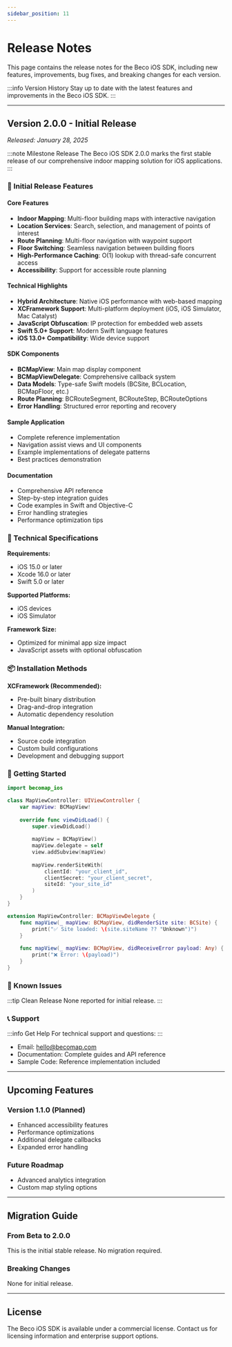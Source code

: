 ```yaml
---
sidebar_position: 11
---
```



# Release Notes

This page contains the release notes for the Beco iOS SDK, including new features, improvements, bug fixes, and breaking changes for each version.

:::info Version History
Stay up to date with the latest features and improvements in the Beco iOS SDK.
:::

---

## Version 2.0.0 - Initial Release
*Released: January 28, 2025*

:::note Milestone Release
The Beco iOS SDK 2.0.0 marks the first stable release of our comprehensive indoor mapping solution for iOS applications.
:::

### 🎉 Initial Release Features

#### Core Features
- **Indoor Mapping**: Multi-floor building maps with interactive navigation
- **Location Services**: Search, selection, and management of points of interest
- **Route Planning**: Multi-floor navigation with waypoint support
- **Floor Switching**: Seamless navigation between building floors
- **High-Performance Caching**: O(1) lookup with thread-safe concurrent access
- **Accessibility**: Support for accessible route planning

#### Technical Highlights
- **Hybrid Architecture**: Native iOS performance with web-based mapping
- **XCFramework Support**: Multi-platform deployment (iOS, iOS Simulator, Mac Catalyst)
- **JavaScript Obfuscation**: IP protection for embedded web assets
- **Swift 5.0+ Support**: Modern Swift language features
- **iOS 13.0+ Compatibility**: Wide device support

#### SDK Components
- **BCMapView**: Main map display component
- **BCMapViewDelegate**: Comprehensive callback system
- **Data Models**: Type-safe Swift models (BCSite, BCLocation, BCMapFloor, etc.)
- **Route Planning**: BCRouteSegment, BCRouteStep, BCRouteOptions
- **Error Handling**: Structured error reporting and recovery

#### Sample Application
- Complete reference implementation
- Navigation assist views and UI components
- Example implementations of delegate patterns
- Best practices demonstration

#### Documentation
- Comprehensive API reference
- Step-by-step integration guides
- Code examples in Swift and Objective-C
- Error handling strategies
- Performance optimization tips

### 🔧 Technical Specifications

**Requirements:**
- iOS 15.0 or later
- Xcode 16.0 or later
- Swift 5.0 or later

**Supported Platforms:**
- iOS devices
- iOS Simulator

**Framework Size:**
- Optimized for minimal app size impact
- JavaScript assets with optional obfuscation

### 📦 Installation Methods

**XCFramework (Recommended):**
- Pre-built binary distribution
- Drag-and-drop integration
- Automatic dependency resolution

**Manual Integration:**
- Source code integration
- Custom build configurations
- Development and debugging support

### 🚀 Getting Started

```swift
import becomap_ios

class MapViewController: UIViewController {
    var mapView: BCMapView!
    
    override func viewDidLoad() {
        super.viewDidLoad()
        
        mapView = BCMapView()
        mapView.delegate = self
        view.addSubview(mapView)
        
        mapView.renderSiteWith(
            clientId: "your_client_id",
            clientSecret: "your_client_secret", 
            siteId: "your_site_id"
        )
    }
}

extension MapViewController: BCMapViewDelegate {
    func mapView(_ mapView: BCMapView, didRenderSite site: BCSite) {
        print("✅ Site loaded: \(site.siteName ?? "Unknown")")
    }
    
    func mapView(_ mapView: BCMapView, didReceiveError payload: Any) {
        print("❌ Error: \(payload)")
    }
}
```

### 🐛 Known Issues

:::tip Clean Release
None reported for initial release.
:::

### 📞 Support

:::info Get Help
For technical support and questions:
:::

- Email: [hello@becomap.com](mailto:hello@becomap.com)
- Documentation: Complete guides and API reference
- Sample Code: Reference implementation included

---

## Upcoming Features

### Version 1.1.0 (Planned)
- Enhanced accessibility features
- Performance optimizations
- Additional delegate callbacks
- Expanded error handling

### Future Roadmap
- Advanced analytics integration
- Custom map styling options

---

## Migration Guide

### From Beta to 2.0.0
This is the initial stable release. No migration required.

### Breaking Changes
None for initial release.

---

## License

The Beco iOS SDK is available under a commercial license. Contact us for licensing information and enterprise support options.
